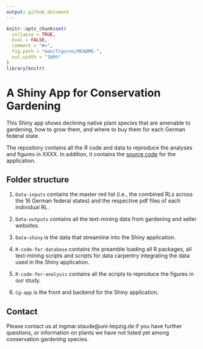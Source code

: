 ```yaml
---
output: github_document
---
```


<!-- README.md is generated from README.Rmd. Please edit that file -->

```r
knitr::opts_chunk$set(
  collapse = TRUE,
  eval = FALSE,
  comment = "#>",
  fig.path = "man/figures/README-",
  out.width = "100%"
)
library(knitr)
```

# A Shiny App for Conservation Gardening

This Shiny app shows declining native plant species that are amenable to gardening, how to grow them, and where to buy them for each German federal state.

The repository contains all the R code and data to reproduce the analyses and
figures in XXXX. In addition, it contains the [source code](https://github.com/istaude/conservation-gardening-shiny-app/tree/master/CG-App) for the application.

## Folder structure

1. `Data-inputs` contains the master red list (i.e., the combined RLs across the 16 German federal states) and the respective pdf files of each individual RL.

2. `Data-outputs` contains all the text-mining data from gardening and seller websites.

3. `Data-shiny` is the data that streamline into the Shiny application.

4. `R-code-for-database` contains the preamble loading all R packages, all text-mining scripts and scripts for data carpentry integrating the data used in the Shiny application.

4. `R-code-for-analysis` contains all the scripts to reproduce the figures in our study.

5. `Cg-app` is the front and backend for the Shiny application.

## Contact
Please contact us at ingmar.staude@uni-leipzig.de if you have further questions, or information on plants we have not listed yet among conservation gardening species.


